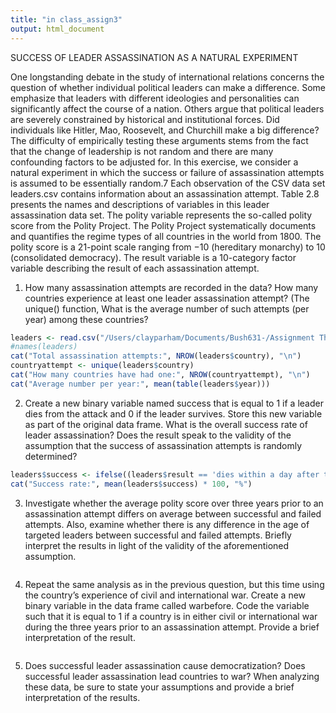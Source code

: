 ```yaml
---
title: "in class_assign3"
output: html_document
---
```


SUCCESS OF LEADER ASSASSINATION AS A NATURAL EXPERIMENT

One longstanding debate in the study of international relations concerns the
question of whether individual political leaders can make a difference. Some emphasize
that leaders with different ideologies and personalities can significantly affect the
course of a nation. Others argue that political leaders are severely constrained by
historical and institutional forces. Did individuals like Hitler, Mao, Roosevelt, and
Churchill make a big difference? The difficulty of empirically testing these arguments
stems from the fact that the change of leadership is not random and there are many
confounding factors to be adjusted for. 
In this exercise, we consider a natural experiment in which the success or failure
of assassination attempts is assumed to be essentially random.7 Each observation of
the CSV data set leaders.csv contains information about an assassination attempt.
Table 2.8 presents the names and descriptions of variables in this leader assassination data set. The polity variable represents the so-called polity score from the Polity Project. The Polity Project systematically documents and quantifies the regime types of all countries in the world from 1800. The polity score is a 21-point scale ranging from −10 (hereditary monarchy) to 10 (consolidated democracy). The result variable is a 10-category factor variable describing the result of each assassination attempt.

1. How many assassination attempts are recorded in the data? How many countries
experience at least one leader assassination attempt? (The unique() function, What is the average number of such attempts (per year) among these countries?

```r
leaders <- read.csv("/Users/clayparham/Documents/Bush631-/Assignment Three/leaders.csv")
#names(leaders)
cat("Total assassination attempts:", NROW(leaders$country), "\n")
countryattempt <- unique(leaders$country)
cat("How many countries have had one:", NROW(countryattempt), "\n")
cat("Average number per year:", mean(table(leaders$year)))
```

2. Create a new binary variable named success that is equal to 1 if a leader dies from the attack and 0 if the leader survives. Store this new variable as part of the original data frame. What is the overall success rate of leader assassination? Does the result speak to the validity of the assumption that the success of assassination attempts is randomly determined?


```r
leaders$success <- ifelse((leaders$result == 'dies within a day after the attack') | (leaders$result == 'dies between a day and a week') | (leaders$result =='dies, timing unknown') | (leaders$result == 'dies between a week and a month'), 1, 0)
cat("Success rate:", mean(leaders$success) * 100, "%")

```

3. Investigate whether the average polity score over three years prior to an assassination
attempt differs on average between successful and failed attempts. Also,
examine whether there is any difference in the age of targeted leaders between
successful and failed attempts. Briefly interpret the results in light of the validity
of the aforementioned assumption.

```r

```

4. Repeat the same analysis as in the previous question, but this time using the
country’s experience of civil and international war. Create a new binary variable
in the data frame called warbefore. Code the variable such that it is equal to 1
if a country is in either civil or international war during the three years prior to
an assassination attempt. Provide a brief interpretation of the result.

```r

```

5. Does successful leader assassination cause democratization? Does successful
leader assassination lead countries to war? When analyzing these data, be sure
to state your assumptions and provide a brief interpretation of the results.

```r

```

